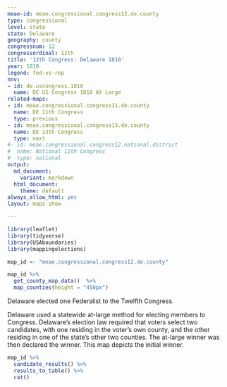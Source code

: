 ```yaml
---
meae-id: meae.congressional.congress12.de.county
type: congressional
level: state
state: Delaware
geography: county
congressnum: 12
congressordinal: 12th
title: '12th Congress: Delaware 1810'
year: 1810
legend: fed-vs-rep
nnv:
- id: de.uscongress.1810
  name: DE US Congress 1810 At Large
related-maps:
- id: meae.congressional.congress11.de.county
  name: DE 11th Congress
  type: previous
- id: meae.congressional.congress13.de.county
  name: DE 13th Congress
  type: next
#- id: meae.congressional.congress12.national.district
#  name: National 12th Congress
#  type: national
output:
  md_document:
    variant: markdown
  html_document:
    theme: default
always_allow_html: yes
layout: maps-show

---
```


```r
library(leaflet)
library(tidyverse)
library(USAboundaries)
library(mappingelections)

map_id <- "meae.congressional.congress12.de.county"
```

<div class="map">

```r
map_id %>%
  get_county_map_data()  %>%
  map_counties(height = "450px")
```

</div>

Delaware elected one Federalist to the Twelfth Congress.

Delaware used a statewide at-large method for electing members to Congress. Delaware’s election law required that voters select two candidates, with one residing in the voter’s own county, and the other residing in one of the state's other two counties. The at-large winner was then declared the winner.  This map depicts the initial winner.

<div class="results-table">

```r
map_id %>%
  candidate_results() %>%
  results_to_table() %>%
  cat()
```

</div>
